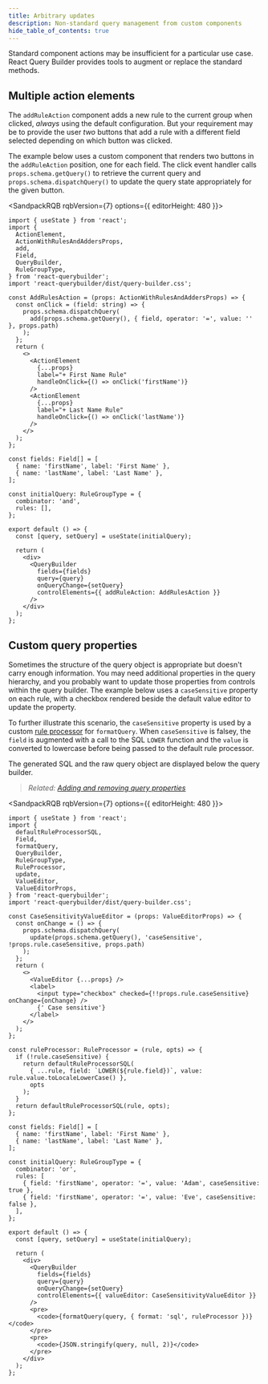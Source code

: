 ```yaml
---
title: Arbitrary updates
description: Non-standard query management from custom components
hide_table_of_contents: true
---
```



Standard component actions may be insufficient for a particular use case. React Query Builder provides tools to augment or replace the standard methods.

## Multiple action elements

The `addRuleAction` component adds a new rule to the current group when clicked, _always_ using the default configuration. But your requirement may be to provide the user _two_ buttons that add a rule with a different field selected depending on which button was clicked.

The example below uses a custom component that renders two buttons in the `addRuleAction` position, one for each field. The click event handler calls `props.schema.getQuery()` to retrieve the current query and `props.schema.dispatchQuery()` to update the query state appropriately for the given button.

<SandpackRQB rqbVersion={7} options={{ editorHeight: 480 }}>

```tsx
import { useState } from 'react';
import {
  ActionElement,
  ActionWithRulesAndAddersProps,
  add,
  Field,
  QueryBuilder,
  RuleGroupType,
} from 'react-querybuilder';
import 'react-querybuilder/dist/query-builder.css';

const AddRulesAction = (props: ActionWithRulesAndAddersProps) => {
  const onClick = (field: string) => {
    props.schema.dispatchQuery(
      add(props.schema.getQuery(), { field, operator: '=', value: '' }, props.path)
    );
  };
  return (
    <>
      <ActionElement
        {...props}
        label="+ First Name Rule"
        handleOnClick={() => onClick('firstName')}
      />
      <ActionElement
        {...props}
        label="+ Last Name Rule"
        handleOnClick={() => onClick('lastName')}
      />
    </>
  );
};

const fields: Field[] = [
  { name: 'firstName', label: 'First Name' },
  { name: 'lastName', label: 'Last Name' },
];

const initialQuery: RuleGroupType = {
  combinator: 'and',
  rules: [],
};

export default () => {
  const [query, setQuery] = useState(initialQuery);

  return (
    <div>
      <QueryBuilder
        fields={fields}
        query={query}
        onQueryChange={setQuery}
        controlElements={{ addRuleAction: AddRulesAction }}
      />
    </div>
  );
};
```

</SandpackRQB>

## Custom query properties

Sometimes the structure of the query object is appropriate but doesn't carry enough information. You may need additional properties in the query hierarchy, and you probably want to update those properties from controls within the query builder. The example below uses a `caseSensitive` property on each rule, with a checkbox rendered beside the default value editor to update the property.

To further illustrate this scenario, the `caseSensitive` property is used by a custom [rule processor](../utils/export#rule-processor) for `formatQuery`. When `caseSensitive` is falsey, the `field` is augmented with a call to the SQL `LOWER` function and the `value` is converted to lowercase before being passed to the default rule processor.

The generated SQL and the raw query object are displayed below the query builder.

> _Related: [Adding and removing query properties](./adding-removing-query-properties)_

<SandpackRQB rqbVersion={7} options={{ editorHeight: 480 }}>

```tsx
import { useState } from 'react';
import {
  defaultRuleProcessorSQL,
  Field,
  formatQuery,
  QueryBuilder,
  RuleGroupType,
  RuleProcessor,
  update,
  ValueEditor,
  ValueEditorProps,
} from 'react-querybuilder';
import 'react-querybuilder/dist/query-builder.css';

const CaseSensitivityValueEditor = (props: ValueEditorProps) => {
  const onChange = () => {
    props.schema.dispatchQuery(
      update(props.schema.getQuery(), 'caseSensitive', !props.rule.caseSensitive, props.path)
    );
  };
  return (
    <>
      <ValueEditor {...props} />
      <label>
        <input type="checkbox" checked={!!props.rule.caseSensitive} onChange={onChange} />
        {' Case sensitive'}
      </label>
    </>
  );
};

const ruleProcessor: RuleProcessor = (rule, opts) => {
  if (!rule.caseSensitive) {
    return defaultRuleProcessorSQL(
      { ...rule, field: `LOWER(${rule.field})`, value: rule.value.toLocaleLowerCase() },
      opts
    );
  }
  return defaultRuleProcessorSQL(rule, opts);
};

const fields: Field[] = [
  { name: 'firstName', label: 'First Name' },
  { name: 'lastName', label: 'Last Name' },
];

const initialQuery: RuleGroupType = {
  combinator: 'or',
  rules: [
    { field: 'firstName', operator: '=', value: 'Adam', caseSensitive: true },
    { field: 'firstName', operator: '=', value: 'Eve', caseSensitive: false },
  ],
};

export default () => {
  const [query, setQuery] = useState(initialQuery);

  return (
    <div>
      <QueryBuilder
        fields={fields}
        query={query}
        onQueryChange={setQuery}
        controlElements={{ valueEditor: CaseSensitivityValueEditor }}
      />
      <pre>
        <code>{formatQuery(query, { format: 'sql', ruleProcessor })}</code>
      </pre>
      <pre>
        <code>{JSON.stringify(query, null, 2)}</code>
      </pre>
    </div>
  );
};
```

</SandpackRQB>
